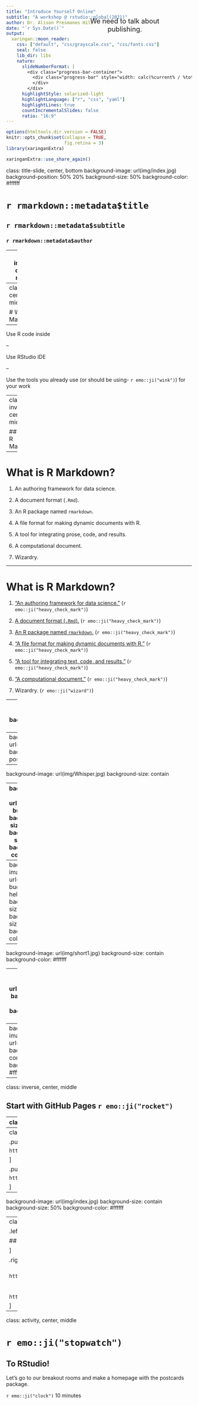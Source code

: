 ```yaml
---
title: "Introduce Yourself Online"
subtitle: "A workshop @ rstudio::global(2021)"
author: Dr. Alison Presmanes Hill
date: "`r Sys.Date()`"
output:
  xaringan::moon_reader:
    css: ["default", "css/grayscale.css", "css/fonts.css"]
    seal: false 
    lib_dir: libs
    nature:
      slideNumberFormat: |
        <div class="progress-bar-container">
          <div class="progress-bar" style="width: calc(%current% / %total% * 100%);">
          </div>
        </div>
      highlightStyle: solarized-light
      highlightLanguage: ["r", "css", "yaml"]
      highlightLines: true
      countIncrementalSlides: false
      ratio: "16:9"
---
```


```r
options(htmltools.dir.version = FALSE)
knitr::opts_chunk$set(collapse = TRUE,
                      fig.retina = 3)
library(xaringanExtra)
```

```r
xaringanExtra::use_share_again()
```

class: title-slide, center, bottom
background-image: url(img/index.jpg)
background-position: 50% 20%
background-size: 50%
background-color: #ffffff

# `r rmarkdown::metadata$title`

## `r rmarkdown::metadata$subtitle`

### `r rmarkdown::metadata$author`

---
class: inverse, center, middle

# Why R Markdown?

---
class: center, middle

# Why R Markdown?

--

Use R code inside

--

Use RStudio IDE

--

Use the tools you already use (or should be using- `r emo::ji("wink")`) for your work

---
class: inverse, center, middle

## What *is* R Markdown?

---


# What is R Markdown?


1. An authoring framework for data science.

1. A document format (`.Rmd`).

1. An R package named `rmarkdown`.

1. A file format for making dynamic documents with R. 

1. A tool for integrating prose, code, and results.

1. A computational document.

1. Wizardry.


---


# What is R Markdown?

1. ["An authoring framework for data science."](https://rmarkdown.rstudio.com/lesson-1.html) (`r emo::ji("heavy_check_mark")`)

1. [A document format (`.Rmd`).](https://bookdown.org/yihui/rmarkdown/) (`r emo::ji("heavy_check_mark")`)

1. [An R package named `rmarkdown`.](https://rmarkdown.rstudio.com/docs/) (`r emo::ji("heavy_check_mark")`)

1. ["A file format for making dynamic documents with R."](https://rmarkdown.rstudio.com/articles_intro.html) (`r emo::ji("heavy_check_mark")`)

1. ["A tool for integrating text, code, and results."](https://r4ds.had.co.nz/communicate-intro.html) (`r emo::ji("heavy_check_mark")`)

1. ["A computational document."](http://radar.oreilly.com/2011/07/wolframs-computational-documen.html) (`r emo::ji("heavy_check_mark")`)

1. Wizardry. (`r emo::ji("wizard")`)

---
class: center
background-image: url("img/rmd_flowchart.png")
background-size: contain
background-color: #f6f6f6

## What is R Markdown?

---
background-image: url(img/rmarkdown_hedgehog_wide.png)
background-size: contain
background-position: middle, center


---
background-image: url(img/Whisper.jpg)
background-size: contain

<div class="word-bubble" style="
  position: absolute; 
  text-align: center;
  width: 50%; 
  top: 100px;
  left: 310px;
  font-size: 1.3em;
"> We need to talk about <br> publishing. </div>

---
background-image: url(img/rmd-buddy.jpg)
background-size: contain
background-size: 50%
background-color: #ffffff

---
background-image: url(img/rmd-buddy-help.jpg)
background-size: contain
background-size: 50%
background-color: #ffffff

---
background-image: url(img/short1.jpg)
background-size: contain
background-color: #ffffff

---
background-image: url(img/short2.jpg)
background-size: contain
background-color: #ffffff

---
background-image: url(img/short3.jpg)
background-size: contain
background-color: #ffffff

---
class: inverse, center, middle

## Start with GitHub Pages `r emo::ji("rocket")`

---
class: middle, center

.pull-left[
## Repo

`https://github.com/apreshill/iyo`

]

.pull-right[
## Link

`https://apreshill.github.io/iyo`

]

---
class: middle, center

.pull-left[
## Repo

`https://github.com/<user>/<repo>`

]

.pull-right[
## Link

`https://<user>.github.io/<repo>`

]

---
background-image: url(img/index.jpg)
background-size: contain
background-size: 50%
background-color: #ffffff


---
class: middle, center

.left-column[
## Index file link


## Other file link

]

.right-column[

<br>
`https://<user>.github.io/<repo>`
<br><br><br>
`https://github.com/<user>/<repo>/<.html>`

]

---
class: activity, center, middle

# `r emo::ji("stopwatch")`

## To RStudio!

Let’s go to our breakout rooms and make a homepage with the postcards package.

`r emo::ji("clock")` 10 minutes
